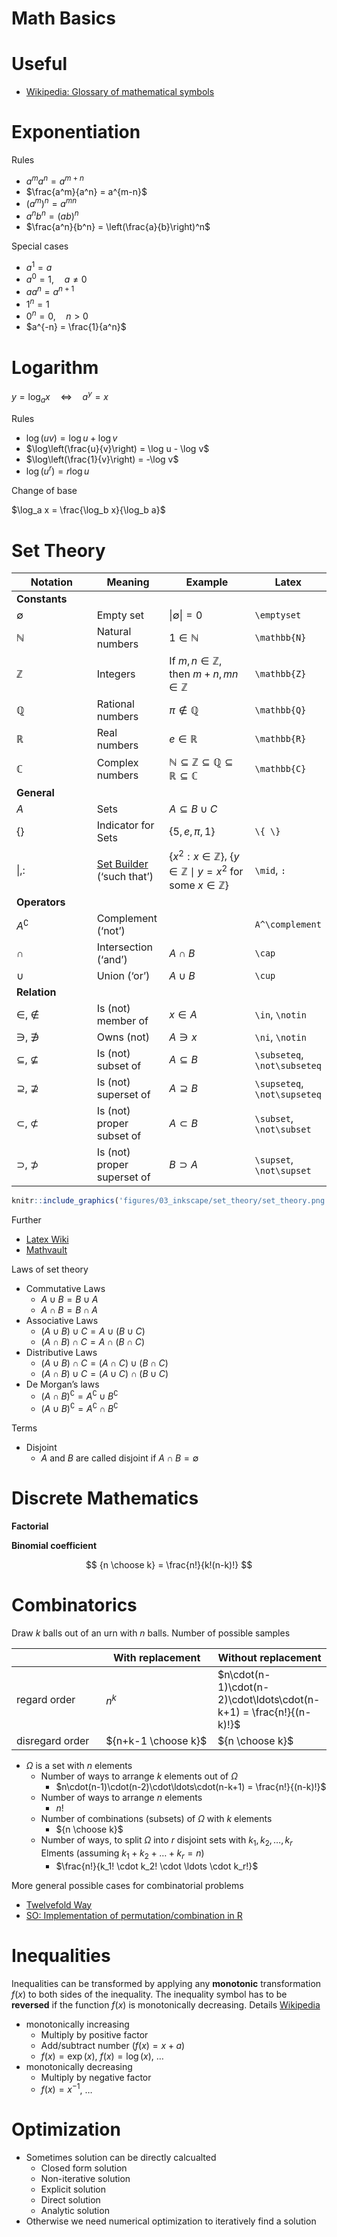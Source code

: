 # Math Basics

# Useful

* [Wikipedia: Glossary of mathematical symbols](https://en.wikipedia.org/wiki/Glossary_of_mathematical_symbols)

# Exponentiation

Rules

* $a^m a^n = a^{m+n}$
* $\frac{a^m}{a^n} = a^{m-n}$
* $(a^m)^n = a^{mn}$
* $a^n b^n = (ab)^n$
* $\frac{a^n}{b^n} = \left(\frac{a}{b}\right)^n$

Special cases

* $a^1 = a$
* $a^0 = 1, \quad a \neq 0$
* $aa^n = a^{n+1}$
* $1^n = 1$
* $0^n = 0, \quad n > 0$
* $a^{-n} = \frac{1}{a^n}$

# Logarithm

$y = \log_ax \quad \Leftrightarrow \quad a^y = x$

Rules

* $\log(uv) = \log u + \log v$
* $\log\left(\frac{u}{v}\right) = \log u - \log v$
* $\log\left(\frac{1}{v}\right) = -\log v$
* $\log(u^r) = r \log u$

Change of base

$\log_a x = \frac{\log_b x}{\log_b a}$

# Set Theory

| Notation | Meaning | Example   | Latex  |
|----------|---------|-----------|--------|
| **Constants** |
| $\emptyset$  | Empty set        | $|\emptyset|=0$                                         | `\emptyset` |
| $\mathbb{N}$ | Natural numbers  | $1 \in \mathbb{N}$                                      | `\mathbb{N}` |
| $\mathbb{Z}$ | Integers         | If $m, n \in \mathbb{Z}$, then $m+n, mn \in \mathbb{Z}$ | `\mathbb{Z}` |
| $\mathbb{Q}$ | Rational numbers | $\pi \notin \mathbb{Q}$                                 | `\mathbb{Q}` |
| $\mathbb{R}$ | Real numbers     | $e \in \mathbb{R}$                                      | `\mathbb{R}` |
| $\mathbb{C}$ | Complex numbers  | $\mathbb{N} \subseteq \mathbb{Z} \subseteq \mathbb{Q} \subseteq \mathbb{R} \subseteq \mathbb{C}$ | `\mathbb{C}` |
| **General** |
| $A$      | Sets                | $A	\subseteq B \cup C$  |          |
| $\{\}$   | Indicator for Sets  | $\{5, e, \pi, 1\}$      |  `\{ \}` |
| $|,:$    |  [Set Builder](https://en.wikipedia.org/wiki/Set-builder_notation#Sets_defined_by_a_predicate) ('such that') |   $\{x^2: x \in \mathbb{Z}\}$, $\{y \in \mathbb{Z} \mid y = x^2 \text{ for some } x \in \mathbb{Z}\}$ | `\mid`, `:`|
| **Operators** |
| $A^\complement$ | Complement ('not') | | `A^\complement` |
| $\cap$ | Intersection ('and') | $A \cap B$ | `\cap` |
| $\cup$ | Union ('or') | $A \cup B$  | `\cup` |
| **Relation** |
| $\in$, $\notin$ | Is (not) member of | $x \in A$ | `\in`, `\notin` |
| $\ni$, $\not\ni$ | Owns (not) | $A \ni x$ | `\ni`, `\notin` |
| $\subseteq$, $\not\subseteq$ | Is (not) subset of | $A \subseteq B$ | `\subseteq`, `\not\subseteq` |
| $\supseteq$, $\not\supseteq$ | Is (not) superset of | $A \supseteq B$ | `\supseteq`, `\not\supseteq` |
| $\subset$, $\not\subset$ | Is (not) proper subset of | $A \subset B$ | `\subset`, `\not\subset` |
| $\supset$, $\not\supset$ | Is (not) proper superset of | $B \supset A$ | `\supset`, `\not\supset` |


```r
knitr::include_graphics('figures/03_inkscape/set_theory/set_theory.png')
```

Further

* [Latex Wiki](https://oeis.org/wiki/List_of_LaTeX_mathematical_symbols)
* [Mathvault](https://mathvault.ca/hub/higher-math/math-symbols/set-theory-symbols/)

Laws of set theory

* Commutative Laws
  - $A \cup B = B \cup A$
  - $A \cap B = B \cap A$
* Associative Laws
  - $(A \cup B) \cup C = A \cup (B \cup C)$
  - $(A \cap B) \cap C = A \cap (B \cap C)$
* Distributive Laws
  - $(A \cup B) \cap C = (A \cap C) \cup (B \cap C)$
  - $(A \cap B) \cup C = (A \cup C) \cap (B \cup C)$
* De Morgan's laws
  - $(A \cap B)^\complement = A^\complement \cup B^\complement$
  - $(A \cup B)^\complement = A^\complement \cap B^\complement$

Terms

* Disjoint
  - $A$ and $B$ are called disjoint if $A \cap B = \emptyset$


# Discrete Mathematics

**Factorial**

\begin{align*}
0! &= 1\\
n! &= 1 \cdot 2 \cdot 3 \cdot \ldots \cdot (n-1) \cdot n
\end{align*}

**Binomial coefficient**

$$
{n \choose k} = \frac{n!}{k!(n-k)!}
$$


# Combinatorics

Draw $k$ balls out of an urn with $n$ balls. Number of possible samples 

|                 | With replacement    | Without replacement |
|-----------------|---------------------|---------------------|
| regard order    | $n^k$               | $n\cdot(n-1)\cdot(n-2)\cdot\ldots\cdot(n-k+1) = \frac{n!}{(n-k)!}$ |
| disregard order | ${n+k-1 \choose k}$ | ${n \choose k}$     |

* $\Omega$ is a set with $n$ elements
  - Number of ways to arrange $k$ elements out of $\Omega$
    + $n\cdot(n-1)\cdot(n-2)\cdot\ldots\cdot(n-k+1) = \frac{n!}{(n-k)!}$
  - Number of ways to arrange $n$ elements
    + $n!$
  - Number of combinations (subsets) of $\Omega$ with $k$ elements
    + ${n \choose k}$
  - Number of ways, to split $\Omega$ into $r$ disjoint sets with $k_1, k_2, \ldots, k_r$ Elments (assuming $k_1 + k_2 + \ldots + k_r = n$)
    + $\frac{n!}{k_1! \cdot k_2! \cdot \ldots \cdot k_r!}$

More general possible cases for combinatorial problems

* [Twelvefold Way](https://www.johndcook.com/TwelvefoldWay.pdf)
* [SO: Implementation of permutation/combination in R](https://stackoverflow.com/a/47983855/6152316)


# Inequalities

Inequalities can be transformed by applying any **monotonic** transformation $f(x)$ to both sides of the inequality. The inequality symbol has to be **reversed** if the function $f(x)$ is monotonically decreasing. Details [Wikipedia](https://en.wikipedia.org/wiki/Inequality_(mathematics)#Properties_on_the_number_line)

* monotonically increasing
  - Multiply by positive factor
  - Add/subtract number ($f(x) = x + a$)
  - $f(x) = \exp(x)$, $f(x) = \log(x)$, ...
* monotonically decreasing
  - Multiply by negative factor
  - $f(x) = x^{-1}$, ...


# Optimization

* Sometimes solution can be directly calcualted
  - Closed form solution
  - Non-iterative solution
  - Explicit solution
  - Direct solution
  - Analytic solution
* Otherwise we need numerical optimization to iteratively find a solution

